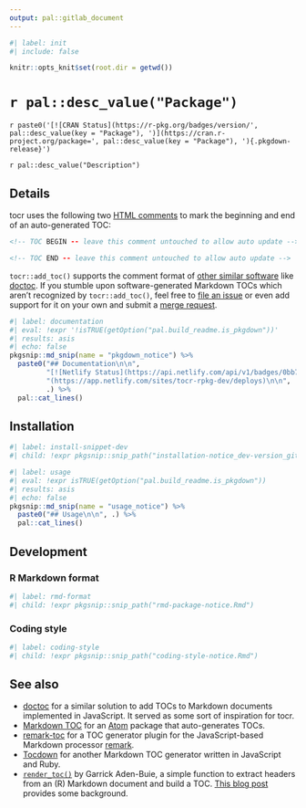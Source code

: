 ```yaml
---
output: pal::gitlab_document
---
```


```r
#| label: init
#| include: false

knitr::opts_knit$set(root.dir = getwd())
```

# `r pal::desc_value("Package")`

`r paste0('[![CRAN Status](https://r-pkg.org/badges/version/', pal::desc_value(key = "Package"), ')](https://cran.r-project.org/package=', pal::desc_value(key = "Package"), '){.pkgdown-release}')`

`r pal::desc_value("Description")`

## Details

tocr uses the following two [HTML comments](https://www.w3schools.com/TAGS/tag_comment.asp) to mark the beginning and end of an auto-generated TOC:

``` html
<!-- TOC BEGIN -- leave this comment untouched to allow auto update -->
```

``` html
<!-- TOC END -- leave this comment untouched to allow auto update -->
```

`tocr::add_toc()` supports the comment format of [other similar software](#see-also) like [doctoc](https://github.com/thlorenz/doctoc). If you stumble upon
software-generated Markdown TOCs which aren't recognized by `tocr::add_toc()`, feel free to [file an issue](http://gitlab.com/salim_b/r/pkgs/tocr/issues) or
even add support for it on your own and submit a [merge request](https://gitlab.com/salim_b/r/pkgs/tocr/merge_requests).

```r
#| label: documentation
#| eval: !expr '!isTRUE(getOption("pal.build_readme.is_pkgdown"))'
#| results: asis
#| echo: false
pkgsnip::md_snip(name = "pkgdown_notice") %>%
  paste0("## Documentation\n\n",
         "[![Netlify Status](https://api.netlify.com/api/v1/badges/0bb75d33-429c-4295-8de9-94a11ebc27d2/deploy-status)]",
         "(https://app.netlify.com/sites/tocr-rpkg-dev/deploys)\n\n",
         .) %>%
  pal::cat_lines()
```

## Installation

```r
#| label: install-snippet-dev
#| child: !expr pkgsnip::snip_path("installation-notice_dev-version_gitlab.Rmd")
```

```r
#| label: usage
#| eval: !expr isTRUE(getOption("pal.build_readme.is_pkgdown"))
#| results: asis
#| echo: false
pkgsnip::md_snip(name = "usage_notice") %>%
  paste0("## Usage\n\n", .) %>%
  pal::cat_lines()
```

## Development

### R Markdown format

```r
#| label: rmd-format
#| child: !expr pkgsnip::snip_path("rmd-package-notice.Rmd")
```

### Coding style

```r
#| label: coding-style
#| child: !expr pkgsnip::snip_path("coding-style-notice.Rmd")
```

## See also {#see-also}

-   [doctoc](https://github.com/thlorenz/doctoc) for a similar solution to add TOCs to Markdown documents implemented in JavaScript. It served as some sort of
    inspiration for tocr.
-   [Markdown TOC](https://github.com/nok/markdown-toc) for an [Atom](https://atom.io/) package that auto-generates TOCs.
-   [remark-toc](https://github.com/remarkjs/remark-toc) for a TOC generator plugin for the JavaScript-based Markdown processor
    [remark](https://github.com/remarkjs/remark).
-   [Tocdown](https://github.com/dohliam/tocdown) for another Markdown TOC generator written in JavaScript and Ruby.
-   [`render_toc()`](https://gist.github.com/gadenbuie/c83e078bf8c81b035e32c3fc0cf04ee8) by Garrick Aden-Buie, a simple function to extract headers from an (R)
    Markdown document and build a TOC. [This blog post](https://www.garrickadenbuie.com/blog/add-a-generated-table-of-contents-anywhere-in-rmarkdown/) provides
    some background.
